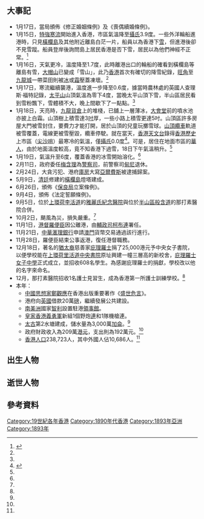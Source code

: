 {{HKYearTOC|1893}}
{{C20YearInTopic|1893年}}
{{香港歷史}}

==大事記==
*1月17日，當局頒佈《修正婚姻條例》及《喪偶續婚條例》。
*1月15日，[[1893年1月東亞寒潮|特強寒流]]開始進入香港，市區氣溫降至[[攝氏|攝氏]]3.9度。一些外洋輪船進港時，只見[[橫欄島|橫欄島]]及其他附近離島白茫一片，船員以為香港下[[雪|雪]]，但進港後卻不見雪蹤。船員登岸後詢問島上居民香港是否下雪，居民以為他們神經不正常。<ref name="香港6000年252頁">{{cite book |author=湯開建 蕭國健 陳佳榮 |year=1998年 |title=《香港6000年（遠古－1997）》 |page=頁252 |publisher=麒麟書業有限公司 |quote= |isbn=9622321232}}{{zh-hant}}</ref>
*1月16日，天氣更冷，溫度降至1.7度，此時離港出口的輪船的確看到橫欄島等離島有雪，[[大帽山|大帽山]]已變成「雪山」，此乃[[香港|香港]]首次有確切的降雪紀錄，[[旺角|旺角]]至[[九龍城|九龍城]]一帶菜田則被[[冰|冰]]或[[霜|霜]]壓蓋凍壞。<ref name="香港6000年252頁"/>
*1月17日，寒流繼續襲港，溫度進一步降至0.6度，據當時農林處的英國人查理斯·福特記錄，[[太平山_(香港)|太平山]]山頂氣溫為零下4度，當晚太平山頂下雪，半山區居民看到雪粉飄下，雪體積不大，晚上間歇下了一點點。<ref name="香港6000年252頁"/>
*1月18日，天亮時，[[九龍貨倉|九龍貨倉]]上的堆棧，已舖上一層薄冰，[[舊香港大會堂|大會堂]]前的噴水池亦披上白霜。山頂樹上積雪達3[[吋|吋]]厚，一些小路上積雪更達5吋。山頂區許多房屋大門被雪封住，要費力才能打開，居於山頂的兒童玩擲雪球。[[山頂纜車|山頂纜車]]軌道被雪覆蓋，電線更被雪壓毀，纜車停駛。就在當天，[[香港天文台|香港天文台]]錄得[[香港歷史|香港歷史]]上市區（[[尖沙咀|尖沙咀]]）最寒冷的氣溫，僅[[攝氏|攝氏]]0.0度<ref>{{cite web|url=http://www.hko.gov.hk/cgi-bin/hko/special_result_c.pl?yyyy=1893&yyyymm=1&dd=18&name=|title=這個特別日子的天氣|publisher=[[香港天文台|香港天文台]]|date=2003年6月19日|accessdate=2017年2月1日|archive-date=2019年1月11日|archive-url=https://web.archive.org/web/20190111083834/http://www.hko.gov.hk/cgi-bin/hko/special_result_c.pl?yyyy=1893&yyyymm=1&dd=18&name=|dead-url=no}}{{zh-hant}}</ref>。可是，居住在地面市區的[[華人|華人]]，由於地面溫度較高，竟不知香港下過雪，18日下午氣溫稍升。<ref name="香港6000年252頁"/>
*1月19日，氣溫升至6度，覆蓋香港的冰雪開始溶化。<ref name="香港6000年252頁"/>
*2月11日，政府委任[[梅含理|梅含理]]為[[警察司|警察司]]，前警察司[[甸尼_(香港)|甸尼]]退休。
*2月24日，大貪污犯、港府[[庫房|庫房]]大寫[[亞爾費斯|亞爾費斯]]被逮捕歸案。
*5月9日，[[清廷|清廷]]修建的[[橫欄島|橫欄島]]燈塔建成。
*6月26日，頒佈《[[保良局|保良局]]立案條例》。
*9月4日，頒佈《法定誓願條例》。
*9月5日，位於[[上環|上環]][[荷李活道|荷李活道]]的[[雅麗氏何妙齡那打素醫院#歷史|雅麗氏紀念醫院]]與位於[[半山區|半山區]][[般含道|般含道]]的那打素醫院合併。
*10月2日，颶風為災，損失嚴重。<ref name="香港6000年252頁"/>
*11月1日，[[港督|港督]][[羅便臣|羅便臣]]因公離港，由[[輔政司|輔政司]][[柯布連|柯布連]]署任。
*11月21日，[[中華滙理銀行|中華滙理銀行]]申請[[澳門|澳門]]貨幣交易通過該行進行。
*11月28日，羅便臣結束公事返港，復任港督職務。
*12月18日，著名的[[猶太裔|猶太裔]]慈善家[[庇理羅士|庇理羅士]]捐了25,000港元予中央女子書院，以便學校能在[[上環|上環]][[荷里活道|荷里活道]][[皇仁書院|中央書院]]原址興建一幢三層高的新校舍，[[庇理羅士女子中學|庇理羅士女子中學]]正式成立，並招收608名學生。為感謝庇理羅士的捐獻，學校改以他的名字來命名。
*12月，那打素醫院招收1名護士見習生，成為香港第一所護士訓練學校。<ref name="香港6000年252頁"/>
*本年：
**[[中國|中國]][[思想家|思想家]][[鄭觀應|鄭觀應]]在香港出版重要著作《[[盛世危言|盛世危言]]》。
**港府向[[英國|英國]]借款20萬[[磅|磅]]，繼續發展公共建設。
**[[南美洲|南美洲]]國家[[智利|智利]]設置駐港[[領事館|領事館]]。
**[[皇家香港義勇軍|皇家香港義勇軍]]新組1個野炮[[連|連]]和1隊機槍連。
**[[鰂魚涌|太古]]第2水塘建成，儲水量為3,000萬[[加侖|加侖]]。<ref name="香港6000年252頁"/>
**政府財政收入為209萬[[港元|港元]]，支出則為192萬元。<ref name="香港6000年252頁"/>
**[[香港人口|香港人口]]238,723人，其中外國人佔10,686人。<ref name="香港6000年252頁"/>

==出生人物==

==逝世人物==

==參考資料==
{{reflist}}

[[Category:19世紀各年香港|Category:19世紀各年香港]]
[[Category:1890年代香港|Category:1890年代香港]]
[[Category:1893年亞洲|Category:1893年亞洲]]
[[Category:1893年|Category:1893年]]